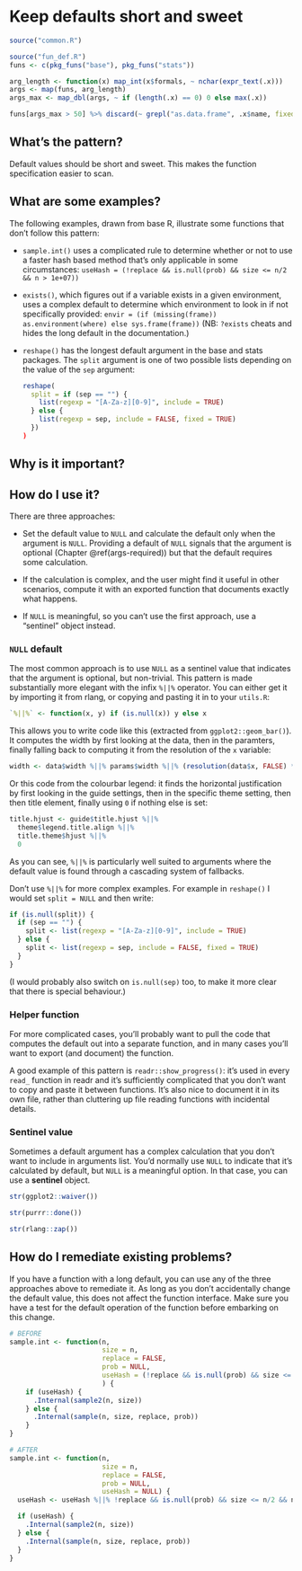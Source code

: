 # Keep defaults short and sweet {#args-defaults-short}

```r
source("common.R")
```

```r
source("fun_def.R")
funs <- c(pkg_funs("base"), pkg_funs("stats"))

arg_length <- function(x) map_int(x$formals, ~ nchar(expr_text(.x)))
args <- map(funs, arg_length)
args_max <- map_dbl(args, ~ if (length(.x) == 0) 0 else max(.x))

funs[args_max > 50] %>% discard(~ grepl("as.data.frame", .x$name, fixed = TRUE))
```

## What's the pattern?

Default values should be short and sweet. This makes the function specification easier to scan.

## What are some examples?

The following examples, drawn from base R, illustrate some functions that don't follow this pattern:

* `sample.int()` uses a complicated rule to determine whether or not to use
  a faster hash based method that's only applicable in some circumstances:
  `useHash = (!replace && is.null(prob) && size <= n/2 && n > 1e+07))`

* `exists()`, which figures out if a variable exists in a given environment,
  uses a complex default to determine which environment to look in if not
  specifically provided: 
  `envir = (if (missing(frame)) as.environment(where) else sys.frame(frame))`
  (NB: `?exists` cheats and hides the long default in the documentation.)

*  `reshape()` has the longest default argument in the base and stats packages.
   The `split` argument is one of two possible lists depending on the value
   of the `sep` argument:

    ```r
    reshape(
      split = if (sep == "") {
        list(regexp = "[A-Za-z][0-9]", include = TRUE)
      } else {
        list(regexp = sep, include = FALSE, fixed = TRUE)
      })
    )
    ```

## Why is it important?

## How do I use it?

There are three approaches:

* Set the default value to `NULL` and calculate the default only when the 
  argument is `NULL`. Providing a default of `NULL` signals that the argument 
  is optional (Chapter \@ref(args-required)) but that the default requires
  some calculation.

* If the calculation is complex, and the user might find it useful in other 
  scenarios, compute it with an exported function that documents exactly
  what happens.

* If `NULL` is meaningful, so you can't use the first approach, use a 
  "sentinel" object instead.

### `NULL` default

The most common approach is to use `NULL` as a sentinel value that indicates that the argument is optional, but non-trivial. This pattern is made substantially more elegant with the infix `%||%` operator. You can either get it by importing it from rlang, or copying and pasting it in to your `utils.R`:

```r
`%||%` <- function(x, y) if (is.null(x)) y else x
```

This allows you to write code like this (extracted from `ggplot2::geom_bar()`). It computes the width by first looking at the data, then in the paramters, finally falling back to computing it from the resolution of the `x` variable:

```r
width <- data$width %||% params$width %||% (resolution(data$x, FALSE) * 0.9)
```

Or this code from the colourbar legend: it finds the horizontal justification by first looking in the guide settings, then in the specific theme setting, then then title element, finally using `0` if  nothing else is set:

```r
title.hjust <- guide$title.hjust %||% 
  theme$legend.title.align %||% 
  title.theme$hjust %||% 
  0
```

As you can see, `%||%` is particularly well suited to arguments where the default value is found through a cascading system of fallbacks.

Don't use `%||%` for more complex examples. For example in `reshape()` I would set `split = NULL` and then write:

```r
if (is.null(split)) {
  if (sep == "") {
    split <- list(regexp = "[A-Za-z][0-9]", include = TRUE)
  } else {
    split <- list(regexp = sep, include = FALSE, fixed = TRUE)
  }
}
```

(I would probably also switch on `is.null(sep)` too, to make it more clear that there is special behaviour.)

### Helper function

For more complicated cases, you'll probably want to pull the code that computes the default out into a separate function, and in many cases you'll want to export (and document) the function.

A good example of this pattern is `readr::show_progress()`: it's used in every `read_` function in readr and it's sufficiently complicated that you don't want to copy and paste it between functions. It's also nice to document it in its own file, rather than cluttering up file reading functions with incidental details.

### Sentinel value {#args-default-sentinel}

Sometimes a default argument has a complex calculation that you don't want to include in arguments list. You'd normally use `NULL` to indicate that it's calculated by default, but `NULL` is a meaningful option. In that case, you can use a __sentinel__ object.

```r
str(ggplot2::waiver())

str(purrr::done())

str(rlang::zap())
```

## How do I remediate existing problems?

If you have a function with a long default, you can use any of the three approaches above to remediate it. As long as you don't accidentally change the default value, this does not affect the function interface. Make sure you have a test for the default operation of the function before embarking on this change.

```r
# BEFORE
sample.int <- function(n, 
                       size = n, 
                       replace = FALSE, 
                       prob = NULL, 
                       useHash = (!replace && is.null(prob) && size <= n/2 && n > 1e+07)
                       ) {
    if (useHash) {
      .Internal(sample2(n, size))
    } else {
      .Internal(sample(n, size, replace, prob))
    }
}

# AFTER
sample.int <- function(n, 
                       size = n, 
                       replace = FALSE, 
                       prob = NULL, 
                       useHash = NULL) {
  useHash <- useHash %||% !replace && is.null(prob) && size <= n/2 && n > 1e+07

  if (useHash) {
    .Internal(sample2(n, size))
  } else {
    .Internal(sample(n, size, replace, prob))
  }
}
```

